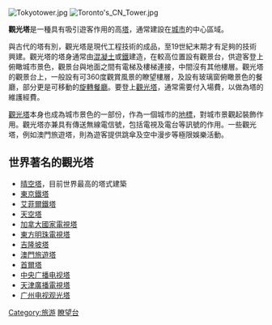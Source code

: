 [[File:Tokyotower.jpg|thumb]]
[[File:Toronto's_CN_Tower.jpg|thumb]]

'''觀光塔'''是一種具有吸引遊客作用的高[[塔_(西式)|塔]]，通常建設在[[城市|城市]]的中心區域。

與古代的塔有別，觀光塔是現代工程技術的成品，至19世紀末期才有足夠的技術興建。觀光塔的塔身通常由[[混凝土|混凝土]]或[[鐵|鐵]]建造，在較高位置設有觀景台，供遊客登上俯瞰城市景色，觀景台與地面之間有電梯及樓梯連接，中間沒有其他樓層。觀光塔的觀景台上，一般設有可360度觀賞風景的瞭望樓層，及設有玻璃窗俯瞰景色的餐廳，部分更是可移動的[[旋轉餐廳|旋轉餐廳]]。要登上[[觀光塔|觀光塔]]，通常需要付入場費，以做為塔的維護經費。

[[觀光塔|觀光塔]]本身也成為城市景色的一部份，作為一個城市的[[地標|地標]]，對城市景觀起裝飾作用。觀光塔亦兼具有傳送無線電信號，包括電視及電台等訊號的作用。一些觀光塔，例如澳門旅遊塔，則為遊客提供跳傘及空中漫步等極限娛樂活動。

==世界著名的觀光塔==
*[[晴空塔|晴空塔]]，目前世界最高的塔式建築
*[[東京鐵塔|東京鐵塔]]
*[[艾菲爾鐵塔|艾菲爾鐵塔]]
*[[天空塔|天空塔]]
*[[加拿大國家電視塔|加拿大國家電視塔]]
*[[東方明珠電視塔|東方明珠電視塔]]
*[[吉隆坡塔|吉隆坡塔]]
*[[澳門旅遊塔|澳門旅遊塔]]
*[[首爾塔|首爾塔]]
*[[中央广播电视塔|中央广播电视塔]]
*[[天津廣播電視塔|天津廣播電視塔]]
*[[广州电视观光塔|广州电视观光塔]]

[[Category:旅游|Category:旅游]]
[[Category:瞭望台|]]